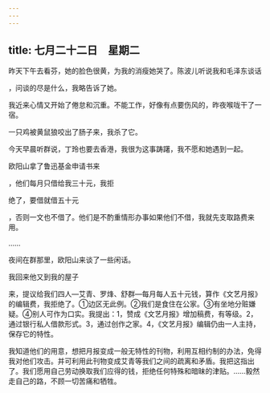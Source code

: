 ```yaml
---
---
---
```

title: 七月二十二日　星期二
---




昨天下午去看芬，她的脸色很黄，为我的消瘦她哭了。陈波儿听说我和毛泽东谈话

，问谈的尽是什么，我略告诉了她。

我近来心情又开始了倦怠和沉重。不能工作，好像有点要伤风的，昨夜喉咙干了一宿。

一只鸡被黄鼠狼咬出了肠子来，我杀了它。

今天早晨听群说，丁玲也要去香港，我很为这事踌躇，我不愿和她遇到一起。

欧阳山拿了鲁迅基金申请书来

，他们每月只借给我三十元，我拒

绝了，要借就借五十元

，否则一文也不借了。他们是不酌重情形办事如果他们不借，我就先支取路费来用。

……

夜间在群那里，欧阳山来谈了一些闲话。

我回来他又到我的屋子

来，提议给我们四人―艾青、罗烽、舒群―每月每人五十元钱，算作《文艺月报》的编辑费，我拒绝了。①边区无此例。②我们是食住在公家。③有坐地分赃嫌疑。④别人可作为口实。我提出：1，赞成《文艺月报》增加稿费，有等级。2，通过银行私人借款形式。3，通过创作之家。4，《文艺月报》编辑仍由一人主持，保存它的特性。

我知道他们的用意，想把月报变成一般无特性的刊物，利用互相约制的办法，免得我对他们攻击。并可利用此刊物变成艾青等我们之间的疏离和矛盾。我把这指出了。我们愿用自己劳动换取我们应得的钱，拒绝任何特殊和暗昧的津贴。……毅然走自己的路，不顾一切苦痛和牺牲。